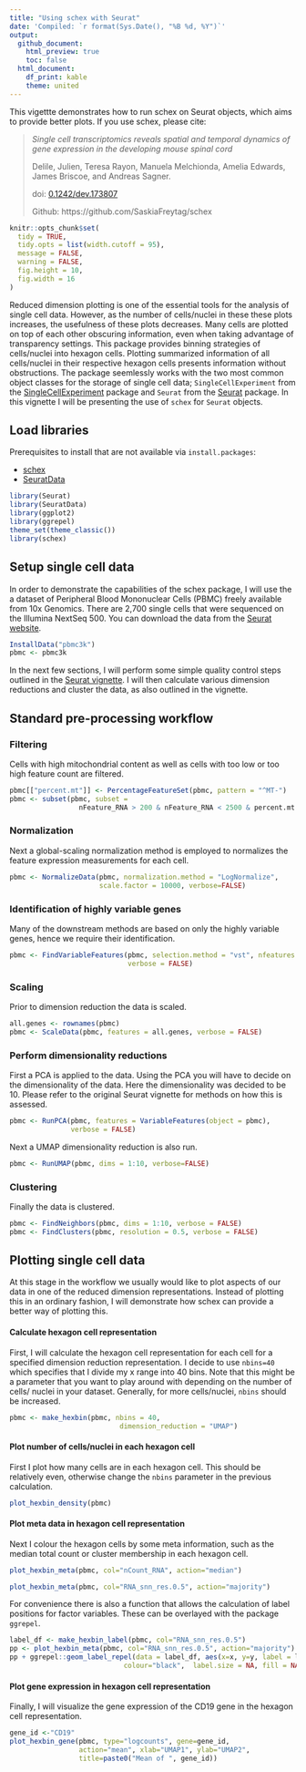 ```yaml
---
title: "Using schex with Seurat"
date: 'Compiled: `r format(Sys.Date(), "%B %d, %Y")`'
output: 
  github_document:
    html_preview: true
    toc: false
  html_document:
    df_print: kable
    theme: united
---
```


This vigettte demonstrates how to run schex on Seurat objects, 
which aims to provide better plots. If you use schex, please cite:

> *Single cell transcriptomics reveals spatial and temporal dynamics
> of gene expression in the developing mouse spinal cord*
>
> Delile, Julien, Teresa Rayon, Manuela Melchionda, Amelia Edwards, James 
> Briscoe, and Andreas Sagner.
>
> doi: [0.1242/dev.173807](https://doi.org/0.1242/dev.173807)
>
> Github: https://github.com/SaskiaFreytag/schex

```r
knitr::opts_chunk$set(
  tidy = TRUE,
  tidy.opts = list(width.cutoff = 95),
  message = FALSE,
  warning = FALSE,
  fig.height = 10,
  fig.width = 16
)
```

Reduced dimension plotting is one of the essential tools for the analysis of 
single cell data. However, as the number of cells/nuclei in these these plots 
increases, the usefulness of these plots decreases. Many cells are plotted
on top of each other obscuring information, even when taking advantage of
transparency settings. This package provides binning strategies of cells/nuclei
into hexagon cells. Plotting summarized information of all cells/nuclei in their 
respective hexagon cells presents information without obstructions. The
package seemlessly works with the two most common object classes for the storage
of single cell data; `SingleCellExperiment` from the 
[SingleCellExperiment](https://bioconductor.org/packages/3.9/bioc/html/SingleCellExperiment.html) 
package and `Seurat` from the [Seurat](https://satijalab.org/seurat/) package. In
this vignette I will be presenting the use of `schex` for `Seurat` objects.

## Load libraries

Prerequisites to install that are not available via `install.packages`: 

* [schex](https://github.com/SaskiaFreytag/schex)
* [SeuratData](https://github.com/satijalab/seurat-data) 

```r
library(Seurat)
library(SeuratData)
library(ggplot2)
library(ggrepel)
theme_set(theme_classic())
library(schex)
```

## Setup single cell data

In order to demonstrate the capabilities of the schex package, I will use the
a dataset of Peripheral Blood Mononuclear Cells (PBMC) freely available from 
10x Genomics. There are 2,700 single cells that were sequenced on the 
Illumina NextSeq 500. You can download the data from the 
[Seurat website](https://s3-us-west-2.amazonaws.com/10x.files/samples/cell/pbmc3k/pbmc3k_filtered_gene_bc_matrices.tar.gz). 

```r
InstallData("pbmc3k")
pbmc <- pbmc3k
```

In the next few sections, I will perform some simple quality control steps
outlined in the [Seurat vignette](https://satijalab.org/seurat/v3.0/pbmc3k_tutorial.html). 
I will then calculate various dimension 
reductions and cluster the data, as also outlined in the vignette.

## Standard pre-processing workflow

### Filtering

Cells with high mitochondrial content as well as cells with too low
or too high feature count are filtered.

```r
pbmc[["percent.mt"]] <- PercentageFeatureSet(pbmc, pattern = "^MT-")
pbmc <- subset(pbmc, subset = 
                 nFeature_RNA > 200 & nFeature_RNA < 2500 & percent.mt < 5)
```

### Normalization

Next a global-scaling normalization method is employed to normalizes the 
feature expression measurements for each cell.

```r
pbmc <- NormalizeData(pbmc, normalization.method = "LogNormalize", 
                      scale.factor = 10000, verbose=FALSE)
```

### Identification of highly variable genes

Many of the downstream methods are based on only the highly variable genes, hence
we require their identification.

```r
pbmc <- FindVariableFeatures(pbmc, selection.method = "vst", nfeatures = 2000,
                             verbose = FALSE)
```

### Scaling

Prior to dimension reduction the data is scaled.

```r
all.genes <- rownames(pbmc)
pbmc <- ScaleData(pbmc, features = all.genes, verbose = FALSE)
```

### Perform dimensionality reductions

First a PCA is applied to the data. Using the PCA you will have to decide on the
dimensionality of the data. Here the dimensionality was decided to be 10. 
Please refer to the original Seurat vignette for methods on how this is assessed.

```r
pbmc <- RunPCA(pbmc, features = VariableFeatures(object = pbmc), 
               verbose = FALSE)
```

Next a UMAP dimensionality reduction is also run.

```r
pbmc <- RunUMAP(pbmc, dims = 1:10, verbose=FALSE)
```

### Clustering

Finally the data is clustered.

```r
pbmc <- FindNeighbors(pbmc, dims = 1:10, verbose = FALSE)
pbmc <- FindClusters(pbmc, resolution = 0.5, verbose = FALSE)
```

## Plotting single cell data

At this stage in the workflow we usually would like to plot aspects of our data
in one of the reduced dimension representations. Instead of plotting this in an
ordinary fashion, I will demonstrate how schex can provide a better way of 
plotting this.

#### Calculate hexagon cell representation

First, I will calculate the hexagon cell representation for each cell for
a specified dimension reduction representation. I decide to use `nbins=40` which
specifies that I divide my x range into 40 bins. Note that this might be a 
parameter that you want to play around with depending on the number of cells/
nuclei in your dataset. Generally, for more cells/nuclei, `nbins` should be 
increased.

```r
pbmc <- make_hexbin(pbmc, nbins = 40, 
                           dimension_reduction = "UMAP")
```

#### Plot number of cells/nuclei in each hexagon cell

First I plot how many cells are in each hexagon cell. This should be
relatively even, otherwise change the `nbins` parameter in the previous 
calculation.

```r
plot_hexbin_density(pbmc)
```

#### Plot meta data in hexagon cell representation

Next I colour the hexagon cells by some meta information, such as the median 
total count or cluster membership in each hexagon cell.

```r
plot_hexbin_meta(pbmc, col="nCount_RNA", action="median")
```

```r
plot_hexbin_meta(pbmc, col="RNA_snn_res.0.5", action="majority")
```

For convenience there is also a function that allows the calculation of label
positions for factor variables. These can be overlayed with the package 
`ggrepel`.

```r
label_df <- make_hexbin_label(pbmc, col="RNA_snn_res.0.5")
pp <- plot_hexbin_meta(pbmc, col="RNA_snn_res.0.5", action="majority") 
pp + ggrepel::geom_label_repel(data = label_df, aes(x=x, y=y, label = label), 
                            colour="black",  label.size = NA, fill = NA)  
```

#### Plot gene expression in hexagon cell representation

Finally, I will visualize the gene expression of the CD19 gene in the 
hexagon cell representation.

```r
gene_id <-"CD19"
plot_hexbin_gene(pbmc, type="logcounts", gene=gene_id, 
                 action="mean", xlab="UMAP1", ylab="UMAP2", 
                 title=paste0("Mean of ", gene_id))
```



